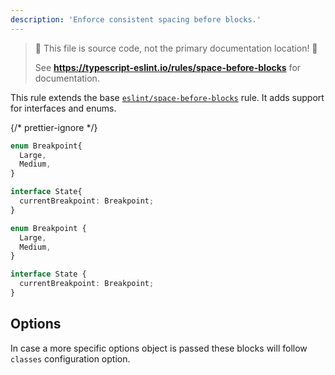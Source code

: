 ---
description: 'Enforce consistent spacing before blocks.'
---


> 🛑 This file is source code, not the primary documentation location! 🛑
>
> See **https://typescript-eslint.io/rules/space-before-blocks** for documentation.

This rule extends the base [`eslint/space-before-blocks`](https://eslint.org/docs/rules/space-before-blocks) rule.
It adds support for interfaces and enums.

<Tabs>
<TabItem value="❌ Incorrect">

{/* prettier-ignore */}
```ts
enum Breakpoint{
  Large,
  Medium,
}

interface State{
  currentBreakpoint: Breakpoint;
}
```

</TabItem>
<TabItem value="✅ Correct">

```ts
enum Breakpoint {
  Large,
  Medium,
}

interface State {
  currentBreakpoint: Breakpoint;
}
```

</TabItem>
</Tabs>

## Options

In case a more specific options object is passed these blocks will follow `classes` configuration option.
